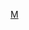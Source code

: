 {{football squad|teamname=梅斯足球俱乐部|bgcolor=#9C172B|textcolor=#FFFFFF|bordercolor=silver|name=梅斯球员名单
|title = 梅斯
|list=
{{football squad2 player|no=1|name=[[David Oberhauser|Oberhauser]]}}
{{football squad2 player|no=2|name={{le|迪兰·布隆|Dylan Bronn|布隆}} [[File:Captain sports.svg|10px|link=隊長 (足球)|alt=队长]]}}
{{football squad2 player|no=3|name={{le|马蒂尤·乌多尔|Matthieu Udol|乌多尔}}}}
{{football squad2 player|no=4|name=[[Sikou Niakaté|Niakaté]]}}
{{football squad2 player|no=6|name=[[凱文·尼多林|-{zh-hans:恩多拉姆;zh-hk:尼多林;zh-tw:尼多林;}-]]}}
{{football squad2 player|no=7|name={{le|伊布拉西马·尼安|Ibrahima Niane|尼安}}}}
{{football squad2 player|no=8|name={{le|布巴卡爾·查奧爾|Boubacar Traoré (footballer, born 2001)|-{zh-hans:特劳雷;zh-hk:查奧爾;zh-tw:查奧爾;}-}}}}
{{football squad2 player|no=9|name={{le|尼古拉斯·德普列维尔|Nicolas de Préville|德普列维尔}}}}
{{football squad2 player|no=10|name={{le|法里德·博拉亚|Farid Boulaya|博拉亚}}}}
{{football squad2 player|no=11|name={{le|奥帕·恩古特|Opa Nguette|恩古特}}}}
<!--{{football squad2 player|no=12|name={{le|瓦倫·齊姆班貝|Warren Tchimbembé|齊姆班貝}}}}-->
<!--{{football squad2 player|no=13|name={{le|谢克·萨巴利|Cheikh Sabaly|萨巴利}}}}-->
{{football squad2 player|no=13|name={{le|法利·坎德|Fali Candé|坎德}}}}
{{Football squad2 player|no=14|name={{le|文森·帕乔特|Vincent Pajot|帕乔特}}}}
{{Football squad2 player|no=15|name=[[帕普·马塔尔·萨尔|-{zh-hans:萨尔; zh-hant:薩爾; zh-hk:沙亞;}-]]}}
{{football squad2 player|no=16|name={{le|亚历山大·奥吉迪亚|Alexandre Oukidja|奥吉迪亚}}}}
{{football squad2 player|no=17|name={{le|托马斯·德莱恩|Thomas Delaine|德莱恩}}}}
{{football squad2 player|no=18|name={{le|法比恩·琴顿兹|Fabien Centonze|琴顿兹}}}}
{{football squad2 player|no=19|name={{le|哈比布·马伊加|Habib Maïga|马伊加}}}}
<!--{{football squad2 player|no=20|name={{le|拉明·盖耶 (足球运动员)|Lamine Gueye (footballer)|盖耶}}}}-->
<!--{{Football squad2 player|no=21|name={{le|艾米·巴斯|Amine Bassi|巴斯}}}}-->
<!--{{football squad2 player|no=22|name={{le|索菲安·阿拉庫奇|Sofiane Alakouch|阿拉庫奇}}}}-->
{{football squad2 player|no=22|name={{le|迪迪埃·蘭科爾·澤|Didier Lamkel Zé|蘭科爾·澤}}}}
{{football squad2 player|no=23|name={{le|布巴卡尔·库亚特|Boubakar Kouyaté|库亚特}}}}
{{football squad2 player|no=24|name=[[Lenny Joseph|Joseph]]}}
{{football squad2 player|no=26|name={{le|帕普·恩迪亚加·亚德|Pape Ndiaga Yade|亚德}}}}
{{football squad2 player|no=27|name={{le|讓阿梅爾·卡納比耶克|Jean-Armel Kana-Biyik|卡納比耶克}}}}
{{football squad2 player|no=28|name={{le|曼努埃尔·卡比特|Manuel Cabit|卡比特}}}}
{{football squad2 player|no=29|name=拉克鲁瓦}}<!--Lacroix-->
{{football squad2 player|no=30|name={{le|马克-奥雷勒·卡伊拉德|Marc-Aurèle Caillard|卡伊拉德}}}}
{{football squad2 player|no=32|name={{le|伊巴謙·阿馬度|Ibrahim Amadou|-{zh-hans:阿马杜;zh-hk:阿馬度;zh-tw:阿馬杜;}-}}}}
{{football squad2 player|no=34|name={{le|路易·瑪弗塔|Louis Mafouta|瑪弗塔}}}}
{{football squad2 player|no=40|name=-{zh-hans:巴;zh-hk:巴亞;zh-tw:巴;}-}}<!--Ba-->
{{football squad manager|name=[[弗雷德里克·安东内蒂|安东内蒂]]}}
}}
<noinclude>
[[Category:法国足球俱乐部名单模板|M]]
</noinclude>